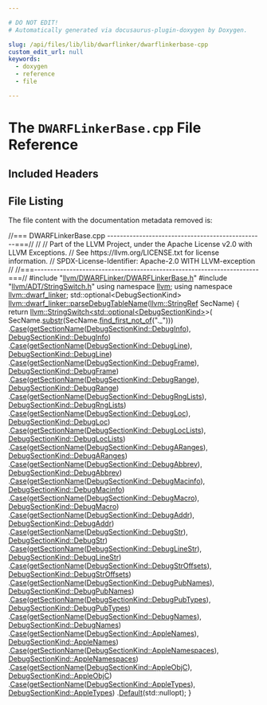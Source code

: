 ```yaml
---

# DO NOT EDIT!
# Automatically generated via docusaurus-plugin-doxygen by Doxygen.

slug: /api/files/lib/lib/dwarflinker/dwarflinkerbase-cpp
custom_edit_url: null
keywords:
  - doxygen
  - reference
  - file

---
```





# The `DWARFLinkerBase.cpp` File Reference

<DoxygenPage pluginConfig={pluginConfig}>



## Included Headers

<IncludesList>
<IncludesListItem
  filePath="llvm/DWARFLinker/DWARFLinkerBase.h"
  permalink="/docs/api/files/include/include/llvm/include/llvm/dwarflinker/dwarflinkerbase-h"
  isLocal="true" />
<IncludesListItem
  filePath="llvm/ADT/StringSwitch.h"
  permalink="/docs/api/files/include/include/llvm/include/llvm/adt/stringswitch-h"
  isLocal="true" />
</IncludesList>


## File Listing

The file content with the documentation metadata removed is:

<ProgramListing>

<Link id="l00001" /><CodeLine lineNumber="1"><Highlight kind="comment">//=== DWARFLinkerBase.cpp -------------------------------------------------===//</Highlight><Highlight kind="normal"></Highlight></CodeLine>
<Link id="l00002" /><CodeLine lineNumber="2"><Highlight kind="normal"></Highlight><Highlight kind="comment">//</Highlight><Highlight kind="normal"></Highlight></CodeLine>
<Link id="l00003" /><CodeLine lineNumber="3"><Highlight kind="normal"></Highlight><Highlight kind="comment">// Part of the LLVM Project, under the Apache License v2.0 with LLVM Exceptions.</Highlight><Highlight kind="normal"></Highlight></CodeLine>
<Link id="l00004" /><CodeLine lineNumber="4"><Highlight kind="normal"></Highlight><Highlight kind="comment">// See https://llvm.org/LICENSE.txt for license information.</Highlight><Highlight kind="normal"></Highlight></CodeLine>
<Link id="l00005" /><CodeLine lineNumber="5"><Highlight kind="normal"></Highlight><Highlight kind="comment">// SPDX-License-Identifier: Apache-2.0 WITH LLVM-exception</Highlight><Highlight kind="normal"></Highlight></CodeLine>
<Link id="l00006" /><CodeLine lineNumber="6"><Highlight kind="normal"></Highlight><Highlight kind="comment">//</Highlight><Highlight kind="normal"></Highlight></CodeLine>
<Link id="l00007" /><CodeLine lineNumber="7"><Highlight kind="normal"></Highlight><Highlight kind="comment">//===----------------------------------------------------------------------===//</Highlight><Highlight kind="normal"></Highlight></CodeLine>
<Link id="l00008" /><CodeLine lineNumber="8"><Highlight kind="normal"></Highlight></CodeLine>
<Link id="l00009" /><CodeLine lineNumber="9"><Highlight kind="normal"></Highlight><Highlight kind="preprocessor">#include &quot;<a href="/docs/api/files/include/include/llvm/include/llvm/dwarflinker/dwarflinkerbase-h">llvm/DWARFLinker/DWARFLinkerBase.h</a>&quot;</Highlight><Highlight kind="normal"></Highlight></CodeLine>
<Link id="l00010" /><CodeLine lineNumber="10"><Highlight kind="normal"></Highlight><Highlight kind="preprocessor">#include &quot;<a href="/docs/api/files/include/include/llvm/include/llvm/adt/stringswitch-h">llvm/ADT/StringSwitch.h</a>&quot;</Highlight><Highlight kind="normal"></Highlight></CodeLine>
<Link id="l00011" /><CodeLine lineNumber="11"><Highlight kind="normal"></Highlight></CodeLine>
<Link id="l00012" /><CodeLine lineNumber="12"><Highlight kind="normal"></Highlight><Highlight kind="keyword">using namespace </Highlight><Highlight kind="normal"><a href="/docs/api/namespaces/llvm">llvm</a>;</Highlight></CodeLine>
<Link id="l00013" /><CodeLine lineNumber="13"><Highlight kind="normal"></Highlight><Highlight kind="keyword">using namespace </Highlight><Highlight kind="normal"><a href="/docs/api/namespaces/llvm/dwarf-linker">llvm::dwarf&#95;linker</a>;</Highlight></CodeLine>
<Link id="l00014" /><CodeLine lineNumber="14"><Highlight kind="normal"></Highlight></CodeLine>
<Link id="l00015" /><CodeLine lineNumber="15"><Highlight kind="normal">std::optional&lt;DebugSectionKind&gt;</Highlight></CodeLine>
<Link id="l00016" /><CodeLine lineNumber="16" lineLink="/docs/api/namespaces/llvm/dwarf-linker/#a112b0124ddda89fd041dbdbc53016275"><Highlight kind="normal"><a href="/docs/api/namespaces/llvm/dwarf-linker/#a112b0124ddda89fd041dbdbc53016275">llvm::dwarf&#95;linker::parseDebugTableName</a>(<a href="/docs/api/classes/llvm/stringref">llvm::StringRef</a> SecName) &#123;</Highlight></CodeLine>
<Link id="l00017" /><CodeLine lineNumber="17"><Highlight kind="normal">  </Highlight><Highlight kind="keywordflow">return</Highlight><Highlight kind="normal"> <a href="/docs/api/classes/llvm/stringswitch">llvm::StringSwitch&lt;std::optional&lt;DebugSectionKind&gt;</a>&gt;(</Highlight></CodeLine>
<Link id="l00018" /><CodeLine lineNumber="18"><Highlight kind="normal">             SecName.<a href="/docs/api/classes/llvm/stringref/#a25f1fd81f2132805676c82ab8ae0c109">substr</a>(SecName.<a href="/docs/api/classes/llvm/stringref/#ae851887270f35d2a2670a79b9833d45b">find&#95;first&#95;not&#95;of</a>(</Highlight><Highlight kind="stringliteral">&quot;.&#95;&quot;</Highlight><Highlight kind="normal">)))</Highlight></CodeLine>
<Link id="l00019" /><CodeLine lineNumber="19"><Highlight kind="normal">      .<a href="/docs/api/classes/llvm/stringswitch/#a3de12858bdbbd0b3da179d508ff2be75">Case</a>(<a href="/docs/api/namespaces/llvm/dwarf-linker/#a2da32c7f0735e4bcb64c34222a79a6c1">getSectionName</a>(<a href="/docs/api/namespaces/llvm/dwarf-linker/#a463a58e257d5f6fb2c39eb9a2474fc24af6f6931771db95a6bffec131b856bd50">DebugSectionKind::DebugInfo</a>),</Highlight></CodeLine>
<Link id="l00020" /><CodeLine lineNumber="20"><Highlight kind="normal">            <a href="/docs/api/namespaces/llvm/dwarf-linker/#a463a58e257d5f6fb2c39eb9a2474fc24af6f6931771db95a6bffec131b856bd50">DebugSectionKind::DebugInfo</a>)</Highlight></CodeLine>
<Link id="l00021" /><CodeLine lineNumber="21"><Highlight kind="normal">      .<a href="/docs/api/classes/llvm/stringswitch/#a3de12858bdbbd0b3da179d508ff2be75">Case</a>(<a href="/docs/api/namespaces/llvm/dwarf-linker/#a2da32c7f0735e4bcb64c34222a79a6c1">getSectionName</a>(<a href="/docs/api/namespaces/llvm/dwarf-linker/#a463a58e257d5f6fb2c39eb9a2474fc24a64dbaf07475300f47afcfd402de0a403">DebugSectionKind::DebugLine</a>),</Highlight></CodeLine>
<Link id="l00022" /><CodeLine lineNumber="22"><Highlight kind="normal">            <a href="/docs/api/namespaces/llvm/dwarf-linker/#a463a58e257d5f6fb2c39eb9a2474fc24a64dbaf07475300f47afcfd402de0a403">DebugSectionKind::DebugLine</a>)</Highlight></CodeLine>
<Link id="l00023" /><CodeLine lineNumber="23"><Highlight kind="normal">      .<a href="/docs/api/classes/llvm/stringswitch/#a3de12858bdbbd0b3da179d508ff2be75">Case</a>(<a href="/docs/api/namespaces/llvm/dwarf-linker/#a2da32c7f0735e4bcb64c34222a79a6c1">getSectionName</a>(<a href="/docs/api/namespaces/llvm/dwarf-linker/#a463a58e257d5f6fb2c39eb9a2474fc24af10a68fc1fe9d1ce73395130849d4269">DebugSectionKind::DebugFrame</a>),</Highlight></CodeLine>
<Link id="l00024" /><CodeLine lineNumber="24"><Highlight kind="normal">            <a href="/docs/api/namespaces/llvm/dwarf-linker/#a463a58e257d5f6fb2c39eb9a2474fc24af10a68fc1fe9d1ce73395130849d4269">DebugSectionKind::DebugFrame</a>)</Highlight></CodeLine>
<Link id="l00025" /><CodeLine lineNumber="25"><Highlight kind="normal">      .<a href="/docs/api/classes/llvm/stringswitch/#a3de12858bdbbd0b3da179d508ff2be75">Case</a>(<a href="/docs/api/namespaces/llvm/dwarf-linker/#a2da32c7f0735e4bcb64c34222a79a6c1">getSectionName</a>(<a href="/docs/api/namespaces/llvm/dwarf-linker/#a463a58e257d5f6fb2c39eb9a2474fc24a558f46094c3e1ffac3dba6928d34c2b9">DebugSectionKind::DebugRange</a>),</Highlight></CodeLine>
<Link id="l00026" /><CodeLine lineNumber="26"><Highlight kind="normal">            <a href="/docs/api/namespaces/llvm/dwarf-linker/#a463a58e257d5f6fb2c39eb9a2474fc24a558f46094c3e1ffac3dba6928d34c2b9">DebugSectionKind::DebugRange</a>)</Highlight></CodeLine>
<Link id="l00027" /><CodeLine lineNumber="27"><Highlight kind="normal">      .<a href="/docs/api/classes/llvm/stringswitch/#a3de12858bdbbd0b3da179d508ff2be75">Case</a>(<a href="/docs/api/namespaces/llvm/dwarf-linker/#a2da32c7f0735e4bcb64c34222a79a6c1">getSectionName</a>(<a href="/docs/api/namespaces/llvm/dwarf-linker/#a463a58e257d5f6fb2c39eb9a2474fc24ab09a90abca61cf08407bb116fdc3b75d">DebugSectionKind::DebugRngLists</a>),</Highlight></CodeLine>
<Link id="l00028" /><CodeLine lineNumber="28"><Highlight kind="normal">            <a href="/docs/api/namespaces/llvm/dwarf-linker/#a463a58e257d5f6fb2c39eb9a2474fc24ab09a90abca61cf08407bb116fdc3b75d">DebugSectionKind::DebugRngLists</a>)</Highlight></CodeLine>
<Link id="l00029" /><CodeLine lineNumber="29"><Highlight kind="normal">      .<a href="/docs/api/classes/llvm/stringswitch/#a3de12858bdbbd0b3da179d508ff2be75">Case</a>(<a href="/docs/api/namespaces/llvm/dwarf-linker/#a2da32c7f0735e4bcb64c34222a79a6c1">getSectionName</a>(<a href="/docs/api/namespaces/llvm/dwarf-linker/#a463a58e257d5f6fb2c39eb9a2474fc24ac2e06fc138163b7095fa483616a0a47a">DebugSectionKind::DebugLoc</a>),</Highlight></CodeLine>
<Link id="l00030" /><CodeLine lineNumber="30"><Highlight kind="normal">            <a href="/docs/api/namespaces/llvm/dwarf-linker/#a463a58e257d5f6fb2c39eb9a2474fc24ac2e06fc138163b7095fa483616a0a47a">DebugSectionKind::DebugLoc</a>)</Highlight></CodeLine>
<Link id="l00031" /><CodeLine lineNumber="31"><Highlight kind="normal">      .<a href="/docs/api/classes/llvm/stringswitch/#a3de12858bdbbd0b3da179d508ff2be75">Case</a>(<a href="/docs/api/namespaces/llvm/dwarf-linker/#a2da32c7f0735e4bcb64c34222a79a6c1">getSectionName</a>(<a href="/docs/api/namespaces/llvm/dwarf-linker/#a463a58e257d5f6fb2c39eb9a2474fc24a0b4ec7dfa0beee39e0d09a0cf5c09f54">DebugSectionKind::DebugLocLists</a>),</Highlight></CodeLine>
<Link id="l00032" /><CodeLine lineNumber="32"><Highlight kind="normal">            <a href="/docs/api/namespaces/llvm/dwarf-linker/#a463a58e257d5f6fb2c39eb9a2474fc24a0b4ec7dfa0beee39e0d09a0cf5c09f54">DebugSectionKind::DebugLocLists</a>)</Highlight></CodeLine>
<Link id="l00033" /><CodeLine lineNumber="33"><Highlight kind="normal">      .<a href="/docs/api/classes/llvm/stringswitch/#a3de12858bdbbd0b3da179d508ff2be75">Case</a>(<a href="/docs/api/namespaces/llvm/dwarf-linker/#a2da32c7f0735e4bcb64c34222a79a6c1">getSectionName</a>(<a href="/docs/api/namespaces/llvm/dwarf-linker/#a463a58e257d5f6fb2c39eb9a2474fc24a422efaefecbe9d2217dbee8ea8dc812c">DebugSectionKind::DebugARanges</a>),</Highlight></CodeLine>
<Link id="l00034" /><CodeLine lineNumber="34"><Highlight kind="normal">            <a href="/docs/api/namespaces/llvm/dwarf-linker/#a463a58e257d5f6fb2c39eb9a2474fc24a422efaefecbe9d2217dbee8ea8dc812c">DebugSectionKind::DebugARanges</a>)</Highlight></CodeLine>
<Link id="l00035" /><CodeLine lineNumber="35"><Highlight kind="normal">      .<a href="/docs/api/classes/llvm/stringswitch/#a3de12858bdbbd0b3da179d508ff2be75">Case</a>(<a href="/docs/api/namespaces/llvm/dwarf-linker/#a2da32c7f0735e4bcb64c34222a79a6c1">getSectionName</a>(<a href="/docs/api/namespaces/llvm/dwarf-linker/#a463a58e257d5f6fb2c39eb9a2474fc24a67fcda65761299e9cc1cf923fe1bc751">DebugSectionKind::DebugAbbrev</a>),</Highlight></CodeLine>
<Link id="l00036" /><CodeLine lineNumber="36"><Highlight kind="normal">            <a href="/docs/api/namespaces/llvm/dwarf-linker/#a463a58e257d5f6fb2c39eb9a2474fc24a67fcda65761299e9cc1cf923fe1bc751">DebugSectionKind::DebugAbbrev</a>)</Highlight></CodeLine>
<Link id="l00037" /><CodeLine lineNumber="37"><Highlight kind="normal">      .<a href="/docs/api/classes/llvm/stringswitch/#a3de12858bdbbd0b3da179d508ff2be75">Case</a>(<a href="/docs/api/namespaces/llvm/dwarf-linker/#a2da32c7f0735e4bcb64c34222a79a6c1">getSectionName</a>(<a href="/docs/api/namespaces/llvm/dwarf-linker/#a463a58e257d5f6fb2c39eb9a2474fc24a2a7a1d32129c0c2cd671b7456920a8fd">DebugSectionKind::DebugMacinfo</a>),</Highlight></CodeLine>
<Link id="l00038" /><CodeLine lineNumber="38"><Highlight kind="normal">            <a href="/docs/api/namespaces/llvm/dwarf-linker/#a463a58e257d5f6fb2c39eb9a2474fc24a2a7a1d32129c0c2cd671b7456920a8fd">DebugSectionKind::DebugMacinfo</a>)</Highlight></CodeLine>
<Link id="l00039" /><CodeLine lineNumber="39"><Highlight kind="normal">      .<a href="/docs/api/classes/llvm/stringswitch/#a3de12858bdbbd0b3da179d508ff2be75">Case</a>(<a href="/docs/api/namespaces/llvm/dwarf-linker/#a2da32c7f0735e4bcb64c34222a79a6c1">getSectionName</a>(<a href="/docs/api/namespaces/llvm/dwarf-linker/#a463a58e257d5f6fb2c39eb9a2474fc24ac8a9bc90088014d33564a1f67dc6243e">DebugSectionKind::DebugMacro</a>),</Highlight></CodeLine>
<Link id="l00040" /><CodeLine lineNumber="40"><Highlight kind="normal">            <a href="/docs/api/namespaces/llvm/dwarf-linker/#a463a58e257d5f6fb2c39eb9a2474fc24ac8a9bc90088014d33564a1f67dc6243e">DebugSectionKind::DebugMacro</a>)</Highlight></CodeLine>
<Link id="l00041" /><CodeLine lineNumber="41"><Highlight kind="normal">      .<a href="/docs/api/classes/llvm/stringswitch/#a3de12858bdbbd0b3da179d508ff2be75">Case</a>(<a href="/docs/api/namespaces/llvm/dwarf-linker/#a2da32c7f0735e4bcb64c34222a79a6c1">getSectionName</a>(<a href="/docs/api/namespaces/llvm/dwarf-linker/#a463a58e257d5f6fb2c39eb9a2474fc24aef3096c553fe7abacddd617a1c377330">DebugSectionKind::DebugAddr</a>),</Highlight></CodeLine>
<Link id="l00042" /><CodeLine lineNumber="42"><Highlight kind="normal">            <a href="/docs/api/namespaces/llvm/dwarf-linker/#a463a58e257d5f6fb2c39eb9a2474fc24aef3096c553fe7abacddd617a1c377330">DebugSectionKind::DebugAddr</a>)</Highlight></CodeLine>
<Link id="l00043" /><CodeLine lineNumber="43"><Highlight kind="normal">      .<a href="/docs/api/classes/llvm/stringswitch/#a3de12858bdbbd0b3da179d508ff2be75">Case</a>(<a href="/docs/api/namespaces/llvm/dwarf-linker/#a2da32c7f0735e4bcb64c34222a79a6c1">getSectionName</a>(<a href="/docs/api/namespaces/llvm/dwarf-linker/#a463a58e257d5f6fb2c39eb9a2474fc24ad46cdbe68b494ca6f426b0ca5269f6a4">DebugSectionKind::DebugStr</a>),</Highlight></CodeLine>
<Link id="l00044" /><CodeLine lineNumber="44"><Highlight kind="normal">            <a href="/docs/api/namespaces/llvm/dwarf-linker/#a463a58e257d5f6fb2c39eb9a2474fc24ad46cdbe68b494ca6f426b0ca5269f6a4">DebugSectionKind::DebugStr</a>)</Highlight></CodeLine>
<Link id="l00045" /><CodeLine lineNumber="45"><Highlight kind="normal">      .<a href="/docs/api/classes/llvm/stringswitch/#a3de12858bdbbd0b3da179d508ff2be75">Case</a>(<a href="/docs/api/namespaces/llvm/dwarf-linker/#a2da32c7f0735e4bcb64c34222a79a6c1">getSectionName</a>(<a href="/docs/api/namespaces/llvm/dwarf-linker/#a463a58e257d5f6fb2c39eb9a2474fc24ac627686806c4fab189ff691f8331f01e">DebugSectionKind::DebugLineStr</a>),</Highlight></CodeLine>
<Link id="l00046" /><CodeLine lineNumber="46"><Highlight kind="normal">            <a href="/docs/api/namespaces/llvm/dwarf-linker/#a463a58e257d5f6fb2c39eb9a2474fc24ac627686806c4fab189ff691f8331f01e">DebugSectionKind::DebugLineStr</a>)</Highlight></CodeLine>
<Link id="l00047" /><CodeLine lineNumber="47"><Highlight kind="normal">      .<a href="/docs/api/classes/llvm/stringswitch/#a3de12858bdbbd0b3da179d508ff2be75">Case</a>(<a href="/docs/api/namespaces/llvm/dwarf-linker/#a2da32c7f0735e4bcb64c34222a79a6c1">getSectionName</a>(<a href="/docs/api/namespaces/llvm/dwarf-linker/#a463a58e257d5f6fb2c39eb9a2474fc24aff29b8418c7593f015431386cf40b181">DebugSectionKind::DebugStrOffsets</a>),</Highlight></CodeLine>
<Link id="l00048" /><CodeLine lineNumber="48"><Highlight kind="normal">            <a href="/docs/api/namespaces/llvm/dwarf-linker/#a463a58e257d5f6fb2c39eb9a2474fc24aff29b8418c7593f015431386cf40b181">DebugSectionKind::DebugStrOffsets</a>)</Highlight></CodeLine>
<Link id="l00049" /><CodeLine lineNumber="49"><Highlight kind="normal">      .<a href="/docs/api/classes/llvm/stringswitch/#a3de12858bdbbd0b3da179d508ff2be75">Case</a>(<a href="/docs/api/namespaces/llvm/dwarf-linker/#a2da32c7f0735e4bcb64c34222a79a6c1">getSectionName</a>(<a href="/docs/api/namespaces/llvm/dwarf-linker/#a463a58e257d5f6fb2c39eb9a2474fc24ab9f0ac5cd82959dfec84a8c1e8bf6aaf">DebugSectionKind::DebugPubNames</a>),</Highlight></CodeLine>
<Link id="l00050" /><CodeLine lineNumber="50"><Highlight kind="normal">            <a href="/docs/api/namespaces/llvm/dwarf-linker/#a463a58e257d5f6fb2c39eb9a2474fc24ab9f0ac5cd82959dfec84a8c1e8bf6aaf">DebugSectionKind::DebugPubNames</a>)</Highlight></CodeLine>
<Link id="l00051" /><CodeLine lineNumber="51"><Highlight kind="normal">      .<a href="/docs/api/classes/llvm/stringswitch/#a3de12858bdbbd0b3da179d508ff2be75">Case</a>(<a href="/docs/api/namespaces/llvm/dwarf-linker/#a2da32c7f0735e4bcb64c34222a79a6c1">getSectionName</a>(<a href="/docs/api/namespaces/llvm/dwarf-linker/#a463a58e257d5f6fb2c39eb9a2474fc24ab177be5746b8cbbce9ae68af24455c98">DebugSectionKind::DebugPubTypes</a>),</Highlight></CodeLine>
<Link id="l00052" /><CodeLine lineNumber="52"><Highlight kind="normal">            <a href="/docs/api/namespaces/llvm/dwarf-linker/#a463a58e257d5f6fb2c39eb9a2474fc24ab177be5746b8cbbce9ae68af24455c98">DebugSectionKind::DebugPubTypes</a>)</Highlight></CodeLine>
<Link id="l00053" /><CodeLine lineNumber="53"><Highlight kind="normal">      .<a href="/docs/api/classes/llvm/stringswitch/#a3de12858bdbbd0b3da179d508ff2be75">Case</a>(<a href="/docs/api/namespaces/llvm/dwarf-linker/#a2da32c7f0735e4bcb64c34222a79a6c1">getSectionName</a>(<a href="/docs/api/namespaces/llvm/dwarf-linker/#a463a58e257d5f6fb2c39eb9a2474fc24a20f18d4a28570b83b8f5bd6c9d26d7b8">DebugSectionKind::DebugNames</a>),</Highlight></CodeLine>
<Link id="l00054" /><CodeLine lineNumber="54"><Highlight kind="normal">            <a href="/docs/api/namespaces/llvm/dwarf-linker/#a463a58e257d5f6fb2c39eb9a2474fc24a20f18d4a28570b83b8f5bd6c9d26d7b8">DebugSectionKind::DebugNames</a>)</Highlight></CodeLine>
<Link id="l00055" /><CodeLine lineNumber="55"><Highlight kind="normal">      .<a href="/docs/api/classes/llvm/stringswitch/#a3de12858bdbbd0b3da179d508ff2be75">Case</a>(<a href="/docs/api/namespaces/llvm/dwarf-linker/#a2da32c7f0735e4bcb64c34222a79a6c1">getSectionName</a>(<a href="/docs/api/namespaces/llvm/dwarf-linker/#a463a58e257d5f6fb2c39eb9a2474fc24a4b28d128dbdad12e4407e5632cefdb19">DebugSectionKind::AppleNames</a>),</Highlight></CodeLine>
<Link id="l00056" /><CodeLine lineNumber="56"><Highlight kind="normal">            <a href="/docs/api/namespaces/llvm/dwarf-linker/#a463a58e257d5f6fb2c39eb9a2474fc24a4b28d128dbdad12e4407e5632cefdb19">DebugSectionKind::AppleNames</a>)</Highlight></CodeLine>
<Link id="l00057" /><CodeLine lineNumber="57"><Highlight kind="normal">      .<a href="/docs/api/classes/llvm/stringswitch/#a3de12858bdbbd0b3da179d508ff2be75">Case</a>(<a href="/docs/api/namespaces/llvm/dwarf-linker/#a2da32c7f0735e4bcb64c34222a79a6c1">getSectionName</a>(<a href="/docs/api/namespaces/llvm/dwarf-linker/#a463a58e257d5f6fb2c39eb9a2474fc24a99af17d0ec1a04c04d4f1d5813abac1a">DebugSectionKind::AppleNamespaces</a>),</Highlight></CodeLine>
<Link id="l00058" /><CodeLine lineNumber="58"><Highlight kind="normal">            <a href="/docs/api/namespaces/llvm/dwarf-linker/#a463a58e257d5f6fb2c39eb9a2474fc24a99af17d0ec1a04c04d4f1d5813abac1a">DebugSectionKind::AppleNamespaces</a>)</Highlight></CodeLine>
<Link id="l00059" /><CodeLine lineNumber="59"><Highlight kind="normal">      .<a href="/docs/api/classes/llvm/stringswitch/#a3de12858bdbbd0b3da179d508ff2be75">Case</a>(<a href="/docs/api/namespaces/llvm/dwarf-linker/#a2da32c7f0735e4bcb64c34222a79a6c1">getSectionName</a>(<a href="/docs/api/namespaces/llvm/dwarf-linker/#a463a58e257d5f6fb2c39eb9a2474fc24a7d5ee33d695df637fdd33d81513c6ac2">DebugSectionKind::AppleObjC</a>),</Highlight></CodeLine>
<Link id="l00060" /><CodeLine lineNumber="60"><Highlight kind="normal">            <a href="/docs/api/namespaces/llvm/dwarf-linker/#a463a58e257d5f6fb2c39eb9a2474fc24a7d5ee33d695df637fdd33d81513c6ac2">DebugSectionKind::AppleObjC</a>)</Highlight></CodeLine>
<Link id="l00061" /><CodeLine lineNumber="61"><Highlight kind="normal">      .<a href="/docs/api/classes/llvm/stringswitch/#a3de12858bdbbd0b3da179d508ff2be75">Case</a>(<a href="/docs/api/namespaces/llvm/dwarf-linker/#a2da32c7f0735e4bcb64c34222a79a6c1">getSectionName</a>(<a href="/docs/api/namespaces/llvm/dwarf-linker/#a463a58e257d5f6fb2c39eb9a2474fc24a0ecb25f167d49c0869bea3f18310fe88">DebugSectionKind::AppleTypes</a>),</Highlight></CodeLine>
<Link id="l00062" /><CodeLine lineNumber="62"><Highlight kind="normal">            <a href="/docs/api/namespaces/llvm/dwarf-linker/#a463a58e257d5f6fb2c39eb9a2474fc24a0ecb25f167d49c0869bea3f18310fe88">DebugSectionKind::AppleTypes</a>)</Highlight></CodeLine>
<Link id="l00063" /><CodeLine lineNumber="63"><Highlight kind="normal">      .<a href="/docs/api/classes/llvm/stringswitch/#a7f0e82e8a818ca43926fceb49be81661">Default</a>(std::nullopt);</Highlight></CodeLine>
<Link id="l00064" /><CodeLine lineNumber="64"><Highlight kind="normal">&#125;</Highlight></CodeLine>

</ProgramListing>

</DoxygenPage>
